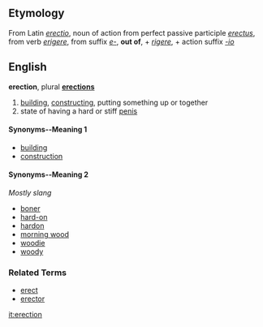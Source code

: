 ==Etymology==
From Latin ''[[erectio]]'', noun of action from perfect passive participle ''[[erectus]]'', from verb ''[[erigere]]'', from suffix ''[[e-]]'', '''out of''', + ''[[rigere]]'', + action suffix ''[[-io]]''

==English==
'''erection''', plural '''[[erections]]'''

# [[building]], [[constructing]], putting something up or together
# state of having a hard or stiff [[penis]]

====Synonyms--Meaning 1====
*[[building]]
*[[construction]]

====Synonyms--Meaning 2====
''Mostly slang''
*[[boner]]
*[[hard-on]]
*[[hardon]]
*[[morning wood]]
*[[woodie]]
*[[woody]]


===Related Terms===
*[[erect]]
*[[erector]]

[[it:erection]]